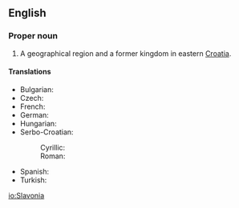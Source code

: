 {{wikipedia}}
==English==

===Proper noun===
{{en-proper noun}}

# A geographical region and a former kingdom in eastern [[Croatia]].

====Translations====
{{trans-top|region of Croatia}}
* Bulgarian: {{t|bg|Славония|sc=Cyrl}}
* Czech: {{t|cs|Slavonie}}
* French: {{t|fr|Slavonie|tr=Slavonia}}
* German: {{t|de|Slawonien}}
* Hungarian: {{t|hu|Szlavónia}}
* Serbo-Croatian:
*: Cyrillic: {{t|sh|Славонија|f|alt=Сла̀во̄нија|sc=Cyrl}}
*: Roman: {{t|sh|Slavonija|f|alt=Slàvōnija}}
{{trans-mid}}
* Spanish: {{t|es|Eslavonia}}
* Turkish: {{t|tr|Slavonya}}
{{trans-bottom}}

[[io:Slavonia]]